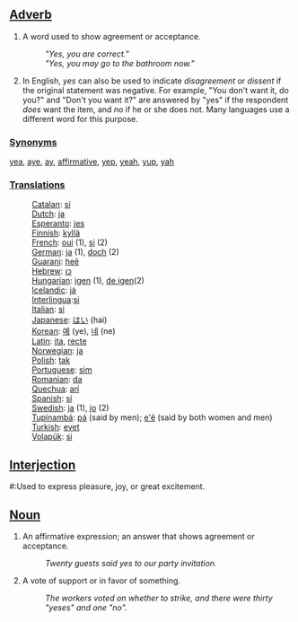 ==[[Adverb]]==
#A word used to show agreement or acceptance. 
#:'' "Yes, you are correct." '' 
#:'' "Yes, you may go to the bathroom now."'' 
#In English, ''yes'' can also be used to indicate ''disagreement'' or ''dissent'' if the original statement was negative.  For example, "You don't want it, do you?" and "Don't you want it?" are answered by "yes" if the respondent ''does'' want the item, and ''no'' if he or she does not.  Many languages use a different word for this purpose.

===[[Synonyms]]===
[[yea]], [[aye]], [[ay]], [[affirmative]], [[yep]], [[yeah]], [[yup]], [[yah]]

===[[Translations]]===
:[[Catalan]]: [[sí]]
:[[Dutch]]: [[ja]]
:[[Esperanto]]: [[jes]]
:[[Finnish]]: [[kyllä]]
:[[French]]: [[oui]] (1), [[si]] (2)
:[[German]]: [[ja]] (1), [[doch]] (2)
:[[Guarani]]: [[heẽ]]
:[[Hebrew]]: [[כן]]
:[[Hungarian]]: [[igen]] (1), [[de igen]](2)
:[[Icelandic]]: [[já]]
:[[Interlingua]]:[[si]]
:[[Italian]]: [[si]]
:[[Japanese]]: [[はい]] (hai)
:[[Korean]]: [[예]] (ye), [[네]] (ne)
:[[Latin]]: [[ita]], [[recte]]
:[[Norwegian]]: [[ja]]
:[[Polish]]: [[tak]]
:[[Portuguese]]: [[sim]]
:[[Romanian]]: [[da]]
:[[Quechua]]: [[arí]]
:[[Spanish]]: [[sí]]
:[[Swedish]]: [[ja]] (1), [[jo]] (2)
:[[Tupinambá]]: [[pá]] (said by men); [[e'ẽ]] (said by both women and men)
:[[Turkish]]: [[evet]]
:[[Volapük]]: [[si]]

==[[Interjection]]==
#:Used to express pleasure, joy, or great excitement.

==[[Noun]]==
#An affirmative expression; an answer that shows agreement or acceptance. 
#:''Twenty guests said yes to our party invitation.'' 
#A vote of support or in favor of something. 
#:''The workers voted on whether to strike, and there were thirty "yeses" and one "no".''<p>